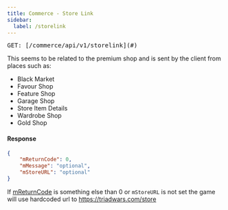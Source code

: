 ```yaml
---
title: Commerce - Store Link
sidebar:
  label: /storelink
---
```


<pre>GET: [/commerce/api/v1/storelink](#)</pre>

This seems to be related to the premium shop and is sent by the client from places such as:
- Black Market
- Favour Shop
- Feature Shop
- Garage Shop
- Store Item Details
- Wardrobe Shop
- Gold Shop

#### Response
```json
{
    "mReturnCode": 0,
    "mMessage": "optional",
    "mStoreURL": "optional"
}
```

If [mReturnCode](/server/returncodes) is something else than 0 or `mStoreURL` is not set the game will use hardcoded url to https://triadwars.com/store